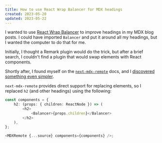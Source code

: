 ```yaml
---
title: How to use React Wrap Balancer for MDX headings
created: 2023-05-20
updated: 2023-05-22
---
```


I wanted to use [React Wrap Balancer](https://github.com/shuding/react-wrap-balancer) to improve headings in my MDX blog posts. I could have imported `Balancer` and put it around all my headings, but I wanted the computer to do that for me.

Initially, I thought a Remark plugin would do the trick, but after a brief search, I couldn't find a plugin that would swap elements with React components.

Shortly after, I found myself on the [`next-mdx-remote`](https://github.com/hashicorp/next-mdx-remote) docs, and I [discovered something even simpler](https://github.com/hashicorp/next-mdx-remote#replacing-default-components).

`next-mdx-remote` provides direct support for replacing elements, so I replaced `h2` (and other headings) using the following:

```ts
const components = {
	h2: (props: { children: ReactNode }) => (
		<h2>
			<Balancer>{props.children}</Balancer>
		</h2>
	),
};

<MDXRemote {...source} components={components} />;
```
